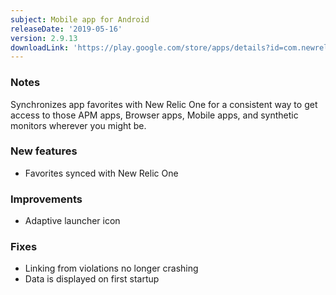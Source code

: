 ```yaml
---
subject: Mobile app for Android
releaseDate: '2019-05-16'
version: 2.9.13
downloadLink: 'https://play.google.com/store/apps/details?id=com.newrelic.rpm'
---
```


### Notes

Synchronizes app favorites with New Relic One for a consistent way to get access to those APM apps, Browser apps, Mobile apps, and synthetic monitors wherever you might be.

### New features

* Favorites synced with New Relic One

### Improvements

* Adaptive launcher icon

### Fixes

* Linking from violations no longer crashing
* Data is displayed on first startup
